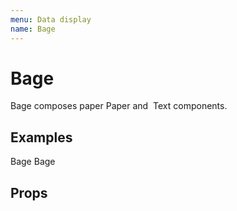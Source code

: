```yaml
---
menu: Data display
name: Bage
---
```



# Bage

<span>
  Bage composes paper <Link to="/rkta/packages-ui-src-paper-paper">Paper</Link> and&nbsp;
  <Link to="/rkta/packages-ui-src-text-text">Text</Link> components.
</span>

## Examples

<Playground>
  <Bage bgColor="primary">Bage</Bage>
  <Bage color="paper" bgColor="secondary" h5>
    Bage
  </Bage>
</Playground>

## Props

<Props of={Bage} />
